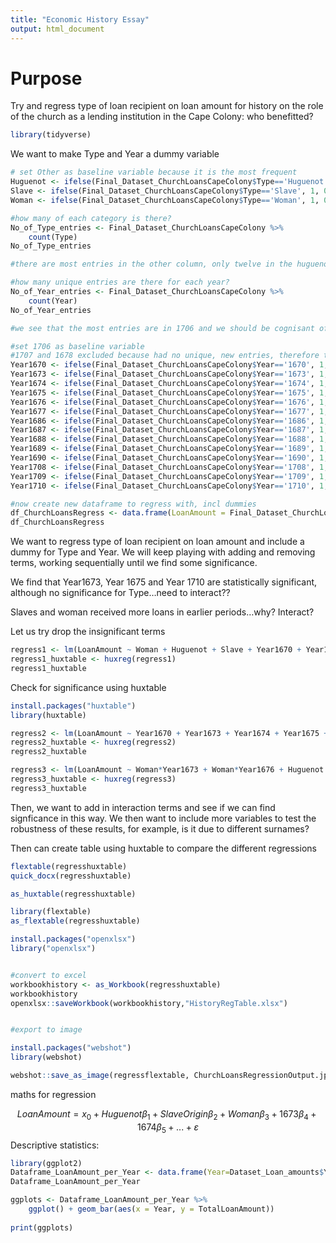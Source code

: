 ```yaml
---
title: "Economic History Essay"
output: html_document
---
```


# Purpose

Try and regress type of loan recipient on loan amount for history on the role of the church as a lending institution in the Cape Colony: who benefitted?

```r
library(tidyverse)
```

We want to make Type and Year a dummy variable
```r
# set Other as baseline variable because it is the most frequent
Huguenot <- ifelse(Final_Dataset_ChurchLoansCapeColony$Type=='Huguenot', 1, 0)
Slave <- ifelse(Final_Dataset_ChurchLoansCapeColony$Type=='Slave', 1, 0)
Woman <- ifelse(Final_Dataset_ChurchLoansCapeColony$Type=='Woman', 1, 0)

#how many of each category is there?
No_of_Type_entries <- Final_Dataset_ChurchLoansCapeColony %>% 
    count(Type)
No_of_Type_entries

#there are most entries in the other column, only twelve in the huguenouts, four in the slave and eight in the woman
```
```r
#how many unique entries are there for each year?
No_of_Year_entries <- Final_Dataset_ChurchLoansCapeColony %>% 
    count(Year)
No_of_Year_entries

#we see that the most entries are in 1706 and we should be cognisant of the big gaps between 1677 and 1686 (likely upward bias 1686) and 1690 and 1706 (upward bias)
```


```r
#set 1706 as baseline variable 
#1707 and 1678 excluded because had no unique, new entries, therefore there are 15 years
Year1670 <- ifelse(Final_Dataset_ChurchLoansCapeColony$Year=='1670', 1, 0)
Year1673 <- ifelse(Final_Dataset_ChurchLoansCapeColony$Year=='1673', 1, 0)
Year1674 <- ifelse(Final_Dataset_ChurchLoansCapeColony$Year=='1674', 1, 0)
Year1675 <- ifelse(Final_Dataset_ChurchLoansCapeColony$Year=='1675', 1, 0)
Year1676 <- ifelse(Final_Dataset_ChurchLoansCapeColony$Year=='1676', 1, 0)
Year1677 <- ifelse(Final_Dataset_ChurchLoansCapeColony$Year=='1677', 1, 0)
Year1686 <- ifelse(Final_Dataset_ChurchLoansCapeColony$Year=='1686', 1, 0)
Year1687 <- ifelse(Final_Dataset_ChurchLoansCapeColony$Year=='1687', 1, 0)
Year1688 <- ifelse(Final_Dataset_ChurchLoansCapeColony$Year=='1688', 1, 0)
Year1689 <- ifelse(Final_Dataset_ChurchLoansCapeColony$Year=='1689', 1, 0)
Year1690 <- ifelse(Final_Dataset_ChurchLoansCapeColony$Year=='1690', 1, 0)
Year1708 <- ifelse(Final_Dataset_ChurchLoansCapeColony$Year=='1708', 1, 0)
Year1709 <- ifelse(Final_Dataset_ChurchLoansCapeColony$Year=='1709', 1, 0)
Year1710 <- ifelse(Final_Dataset_ChurchLoansCapeColony$Year=='1710', 1, 0)

#now create new dataframe to regress with, incl dummies 
df_ChurchLoansRegress <- data.frame(LoanAmount = Final_Dataset_ChurchLoansCapeColony$LoanAmount, Huguenot = Huguenot, Slave = Slave, Woman = Woman, Year1670=Year1670, Year1673 = Year1673, Year1674 = Year1674, Year1675 = Year1675, Year1676 = Year1676, Year1686 = Year1686, Year1687 = Year1687, Year1688 = Year1688, Year1689 = Year1689, Year1690 = Year1690, Year1708=Year1708, Year1709=Year1709, Year1710 = Year1710)
df_ChurchLoansRegress
```


We want to regress type of loan recipient on loan amount and include a dummy for Type and Year. We will keep playing with adding and removing terms, working sequentially until we find some significance.

We find that Year1673, Year 1675 and Year 1710 are statistically significant, although no significance for Type...need to interact??

Slaves and woman received more loans in earlier periods...why? Interact?

Let us try drop the insignificant terms
```r
regress1 <- lm(LoanAmount ~ Woman + Huguenot + Slave + Year1670 + Year1673 + Year1674 + Year1675 + Year1676 + Year1677 + Year1686 + Year1687 + Year1688 + Year1689 + Year1690 + Year1708 + Year1709 + Year1710, data = df_ChurchLoansRegress)
regress1_huxtable <- huxreg(regress1)
regress1_huxtable
```
Check for significance using huxtable
```r
install.packages("huxtable")
library(huxtable)
```

```r
regress2 <- lm(LoanAmount ~ Year1670 + Year1673 + Year1674 + Year1675 + Year1676 + Year1677 + Year1686 + Year1687 + Year1688 + Year1689 + Year1690 + Year1708 + Year1709 + Year1710, data = df_ChurchLoansRegress)
regress2_huxtable <- huxreg(regress2)
regress2_huxtable
```


```r
regress3 <- lm(LoanAmount ~ Woman*Year1673 + Woman*Year1676 + Huguenot + Slave + Slave*Year1673 + Year1670 + Year1673 + Year1674 + Year1675 + Year1676 + Year1677 + Year1686 + Year1687 + Year1688 + Year1689 + Year1690 + Year1708 + Year1709 + Year1710, data = df_ChurchLoansRegress)
regress3_huxtable <- huxreg(regress3)
regress3_huxtable
```




Then, we want to add in interaction terms and see if we can find signficance in this way.
We then want to include more variables to test the robustness of these results, for example, is it due to different surnames? 

Then can create table using huxtable to compare the different regressions
```r


flextable(regresshuxtable)
quick_docx(regresshuxtable)

as_huxtable(regresshuxtable)

library(flextable)
as_flextable(regresshuxtable)

install.packages("openxlsx")
library("openxlsx")


#convert to excel
workbookhistory <- as_Workbook(regresshuxtable)
workbookhistory
openxlsx::saveWorkbook(workbookhistory,"HistoryRegTable.xlsx")


#export to image

install.packages("webshot")
library(webshot)

webshot::save_as_image(regressflextable, ChurchLoansRegressionOutput.jpeg, webshot="webshot")
```
maths for regression

$$
LoanAmount = x_0 + Huguenot \beta_1 + SlaveOrigin \beta_2 + Woman \beta_3 + 1673 \beta_4 + 1674 \beta_5+...+ \varepsilon
$$
Descriptive statistics:
```r
library(ggplot2)
Dataframe_LoanAmount_per_Year <- data.frame(Year=Dataset_Loan_amounts$Year, TotalLoanAmount=Dataset_Loan_amounts$TotalLoanAmount, NumberofLoanRecipients=Dataset_Loan_amounts$NumberofLoanRecipients)
Dataframe_LoanAmount_per_Year

ggplots <- Dataframe_LoanAmount_per_Year %>% 
    ggplot() + geom_bar(aes(x = Year, y = TotalLoanAmount))
    
print(ggplots)    
```



